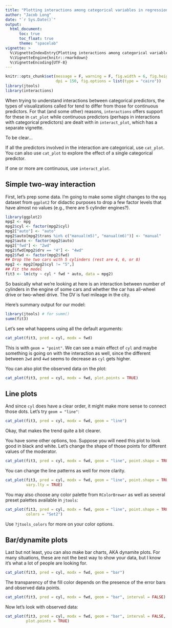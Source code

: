 ```yaml
---
title: "Plotting interactions among categorical variables in regression models"
author: "Jacob Long"
date: "`r Sys.Date()`"
output: 
  html_document:
      toc: true
      toc_float: true
      theme: "spacelab"
vignette: >
  %\VignetteIndexEntry{Plotting interactions among categorical variables in regression models}
  %\VignetteEngine{knitr::rmarkdown}
  %\VignetteEncoding{UTF-8}
---
```


```r
knitr::opts_chunk$set(message = F, warning = F, fig.width = 6, fig.height = 5,
                      dpi = 150, fig.options = list(type = "cairo"))
library(jtools)
library(interactions)
```

When trying to understand interactions between categorical predictors, 
the types of visualizations called for tend to differ from those for continuous
predictors. For that (and some other) reasons, `interactions` offers support for 
these in `cat_plot` while continuous predictors (perhaps in interactions with
categorical predictors) are dealt with in `interact_plot`, which has a separate
vignette.

To be clear...

If all the predictors involved in the interaction are categorical, use
`cat_plot`. You can also use `cat_plot` to explore the effect of a single
categorical predictor. 

If one or more are continuous, use `interact_plot`.

## Simple two-way interaction

First, let's prep some data. I'm going to make some slight changes to the
`mpg` dataset from `ggplot2` for didactic purposes to drop a few factor
levels that have almost no values (e.g., there are 5 cylinder engines?).

```r
library(ggplot2)
mpg2 <- mpg
mpg2$cyl <- factor(mpg2$cyl)
mpg2["auto"] <- "auto"
mpg2$auto[mpg2$trans %in% c("manual(m5)", "manual(m6)")] <- "manual"
mpg2$auto <- factor(mpg2$auto)
mpg2["fwd"] <- "2wd"
mpg2$fwd[mpg2$drv == "4"] <- "4wd"
mpg2$fwd <- factor(mpg2$fwd)
## Drop the two cars with 5 cylinders (rest are 4, 6, or 8)
mpg2 <- mpg2[mpg2$cyl != "5",]
## Fit the model
fit3 <- lm(cty ~ cyl * fwd * auto, data = mpg2)
```

So basically what we're looking at here is an interaction between number of 
cylinders in the engine of some cars and whether the car has all-wheel drive or
two-wheel drive. The DV is fuel mileage in the city.

Here's summary output for our model:

```r
library(jtools) # for summ()
summ(fit3)
```

Let's see what happens using all the default arguments:

```r
cat_plot(fit3, pred = cyl, modx = fwd)
```

This is with `geom = "point"`. We can see a main effect of `cyl` and maybe
something is going on with the interaction as well, since the different 
between `2wd` and `4wd` seems to decrease as `cyl` gets higher.

You can also plot the observed data on the plot:

```r
cat_plot(fit3, pred = cyl, modx = fwd, plot.points = TRUE)
```

## Line plots

And since `cyl` does have a clear order, it might make more sense to connect
those dots. Let's try `geom = "line"`:

```r
cat_plot(fit3, pred = cyl, modx = fwd, geom = "line")
```

Okay, that makes the trend quite a bit clearer.

You have some other options, too. Suppose you will need this plot to look 
good in black and white. Let's change the shape of those points for different
values of the moderator.

```r
cat_plot(fit3, pred = cyl, modx = fwd, geom = "line", point.shape = TRUE)
```

You can change the line patterns as well for more clarity.

```r
cat_plot(fit3, pred = cyl, modx = fwd, geom = "line", point.shape = TRUE,
         vary.lty = TRUE)
```

You may also choose any color palette from `RColorBrewer` as well as several
preset palettes available in `jtools`:

```r
cat_plot(fit3, pred = cyl, modx = fwd, geom = "line", point.shape = TRUE,
         colors = "Set2")
```

Use `?jtools_colors` for more on your color options.

## Bar/dynamite plots

Last but not least, you can also make bar charts, AKA dynamite plots. For 
many situations, these are not the best way to show your data, but I know it's
what a lot of people are looking for.

```r
cat_plot(fit3, pred = cyl, modx = fwd, geom = "bar")
```

The transparency of the fill color depends on the presence of the error bars 
and observed data points.

```r
cat_plot(fit3, pred = cyl, modx = fwd, geom = "bar", interval = FALSE)
```

Now let's look with observed data:

```r
cat_plot(fit3, pred = cyl, modx = fwd, geom = "bar", interval = FALSE,
         plot.points = TRUE)
```
